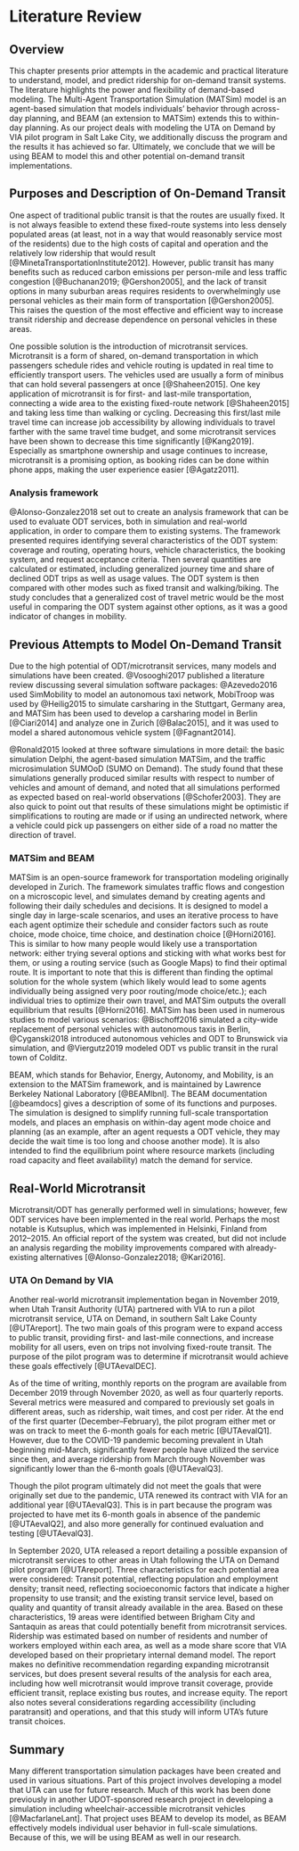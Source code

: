 # Literature Review

## Overview

This chapter presents prior attempts in the academic and practical literature to understand, model, and predict ridership for on-demand transit systems. The literature highlights the power and flexibility of demand-based modeling. The Multi-Agent Transportation Simulation (MATSim) model is an agent-based simulation that models individuals’ behavior through across-day planning, and BEAM (an extension to MATSim) extends this to within-day planning. As our project deals with modeling the UTA on Demand by VIA pilot program in Salt Lake City, we additionally discuss the program and the results it has achieved so far. Ultimately, we conclude that we will be using BEAM to model this and other potential on-demand transit implementations.


## Purposes and Description of On-Demand Transit

One aspect of traditional public transit is that the routes are usually fixed. It is not always feasible to extend these fixed-route systems into less densely populated areas (at least, not in a way that would reasonably service most of the residents) due to the high costs of capital and operation and the relatively low ridership that would result [@MinetaTransportationInstitute2012]. However, public transit has many benefits such as reduced carbon emissions per person-mile and less traffic congestion [@Buchanan2019; @Gershon2005], and the lack of transit options in many suburban areas requires residents to overwhelmingly use personal vehicles as their main form of transportation [@Gershon2005]. This raises the question of the most effective and efficient way to increase transit ridership and decrease dependence on personal vehicles in these areas.

One possible solution is the introduction of microtransit services. Microtransit is a form of shared, on-demand transportation in which passengers schedule rides and vehicle routing is updated in real time to efficiently transport users. The vehicles used are usually a form of minibus that can hold several passengers at once [@Shaheen2015]. One key application of microtransit is for first- and last-mile transportation, connecting a wide area to the existing fixed-route network [@Shaheen2015] and taking less time than walking or cycling. Decreasing this first/last mile travel time can increase job accessibility by allowing individuals to travel farther with the same travel time budget, and some microtransit services have been shown to decrease this time significantly [@Kang2019]. Especially as smartphone ownership and usage continues to increase, microtransit is a promising option, as booking rides can be done within phone apps, making the user experience easier [@Agatz2011].

### Analysis framework

@Alonso-Gonzalez2018 set out to create an analysis framework that can be used to evaluate ODT services, both in simulation and real-world application, in order to compare them to existing systems. The framework presented requires identifying several characteristics of the ODT system: coverage and routing, operating hours, vehicle characteristics, the booking system, and request acceptance criteria. Then several quantities are calculated or estimated, including generalized journey time and share of declined ODT trips as well as usage values. The ODT system is then compared with other modes such as fixed transit and walking/biking. The study concludes that a generalized cost of travel metric would be the most useful in comparing the ODT system against other options, as it was a good indicator of changes in mobility.


## Previous Attempts to Model On-Demand Transit

Due to the high potential of ODT/microtransit services, many models and simulations have been created. @Vosooghi2017 published a literature review discussing several simulation software packages: @Azevedo2016 used SimMobility to model an autonomous taxi network, MobiTroop was used by @Heilig2015 to simulate carsharing in the Stuttgart, Germany area, and MATSim has been used to develop a carsharing model in Berlin [@Ciari2014] and analyze one in Zurich [@Balac2015], and it was used to model a shared autonomous vehicle system [@Fagnant2014].

@Ronald2015 looked at three software simulations in more detail: the basic simulation Delphi, the agent-based simulation MATSim, and the traffic microsimulation SUMOoD (SUMO on Demand). The study found that these simulations generally produced similar results with respect to number of vehicles and amount of demand, and noted that all simulations performed as expected based on real-world observations [@Schofer2003]. They are also quick to point out that results of these simulations might be optimistic if simplifications to routing are made or if using an undirected network, where a vehicle could pick up passengers on either side of a road no matter the direction of travel.

### MATSim and BEAM

MATSim is an open-source framework for transportation modeling originally developed in Zurich. The framework simulates traffic flows and congestion on a microscopic level, and simulates demand by creating agents and following their daily schedules and decisions. It is designed to model a single day in large-scale scenarios, and uses an iterative process to have each agent optimize their schedule and consider factors such as route choice, mode choice, time choice, and destination choice [@Horni2016]. This is similar to how many people would likely use a transportation network: either trying several options and sticking with what works best for them, or using a routing service (such as Google Maps) to find their optimal route. It is important to note that this is different than finding the optimal solution for the whole system (which likely would lead to some agents individually being assigned very poor routing/mode choice/etc.); each individual tries to optimize their own travel, and MATSim outputs the overall equilibrium that results [@Horni2016]. MATSim has been used in numerous studies to model various scenarios: @Bischoff2016 simulated a city-wide replacement of personal vehicles with autonomous taxis in Berlin, @Cyganski2018 introduced autonomous vehicles and ODT to Brunswick via simulation, and @Viergutz2019 modeled ODT vs public transit in the rural town of Colditz.

BEAM, which stands for Behavior, Energy, Autonomy, and Mobility, is an extension to the MATSim framework, and is maintained by Lawrence Berkeley National Laboratory [@BEAMlbnl]. The BEAM documentation [@beamdocs] gives a description of some of its functions and purposes. The simulation is designed to simplify running full-scale transportation models, and places an emphasis on within-day agent mode choice and planning (as an example, after an agent requests a ODT vehicle, they may decide the wait time is too long and choose another mode). It is also intended to find the equilibrium point where resource markets (including road capacity and fleet availability) match the demand for service.


## Real-World Microtransit

Microtransit/ODT has generally performed well in simulations; however, few ODT services have been implemented in the real world. Perhaps the most notable is Kutsuplus, which was implemented in Helsinki, Finland from 2012–2015. An official report of the system was created, but did not include an analysis regarding the mobility improvements compared with already-existing alternatives [@Alonso-Gonzalez2018; @Kari2016].

### UTA On Demand by VIA

Another real-world microtransit implementation began in November 2019, when Utah Transit Authority (UTA) partnered with VIA to run a pilot microtransit service, UTA on Demand, in southern Salt Lake County [@UTAreport]. The two main goals of this program were to expand access to public transit, providing first- and last-mile connections, and increase mobility for all users, even on trips not involving fixed-route transit. The purpose of the pilot program was to determine if microtransit would achieve these goals effectively [@UTAevalDEC].

As of the time of writing, monthly reports on the program are available from December 2019 through November 2020, as well as four quarterly reports. Several metrics were measured and compared to previously set goals in different areas, such as ridership, wait times, and cost per rider. At the end of the first quarter (December–February), the pilot program either met or was on track to meet the 6-month goals for each metric [@UTAevalQ1]. However, due to the COVID-19 pandemic becoming prevalent in Utah beginning mid-March, significantly fewer people have utilized the service since then, and average ridership from March through November was significantly lower than the 6-month goals [@UTAevalQ3].

Though the pilot program ultimately did not meet the goals that were originally set due to the pandemic, UTA renewed its contract with VIA for an additional year [@UTAevalQ3]. This is in part because the program was projected to have met its 6-month goals in absence of the pandemic [@UTAevalQ2], and also more generally for continued evaluation and testing [@UTAevalQ3].

In September 2020, UTA released a report detailing a possible expansion of microtransit services to other areas in Utah following the UTA on Demand pilot program [@UTAreport]. Three characteristics for each potential area were considered: Transit potential, reflecting population and employment density; transit need, reflecting socioeconomic factors that indicate a higher propensity to use transit; and the existing transit service level, based on quality and quantity of transit already available in the area. Based on these characteristics, 19 areas were identified between Brigham City and Santaquin as areas that could potentially benefit from microtransit services. Ridership was estimated based on number of residents and number of workers employed within each area, as well as a mode share score that VIA developed based on their proprietary internal demand model. The report makes no definitive recommendation regarding expanding microtransit services, but does present several results of the analysis for each area, including how well microtransit would improve transit coverage, provide efficient transit, replace existing bus routes, and increase equity. The report also notes several considerations regarding accessibility (including paratransit) and operations, and that this study will inform UTA’s future transit choices.


## Summary

Many different transportation simulation packages have been created and used in various situations. Part of this project involves developing a model that UTA can use for future research. Much of this work has been done previously in another UDOT-sponsored research project in developing a simulation including wheelchair-accessible microtransit vehicles [@MacfarlaneLant]. That project uses BEAM to develop its model, as BEAM effectively models individual user behavior in full-scale simulations. Because of this, we will be using BEAM as well in our research.
